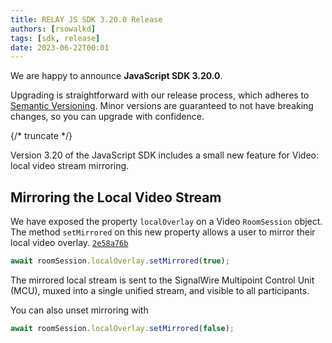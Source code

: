 ```yaml
---
title: RELAY JS SDK 3.20.0 Release
authors: [rsowalkd]
tags: [sdk, release]
date: 2023-06-22T00:01
---
```


We are happy to announce **JavaScript SDK 3.20.0**.

Upgrading is straightforward with our release process, which adheres to [Semantic Versioning](https://semver.org/).
Minor versions are guaranteed to not have breaking changes, so you can upgrade with confidence.

<ReleaseCard library="@signalwire/js" version="3.20.0" releaseType="minor"/>


{/* truncate */}

Version 3.20 of the JavaScript SDK includes a small new feature for Video: local video stream mirroring.

## Mirroring the Local Video Stream
We have exposed the property `localOverlay` on a Video `RoomSession` object. The method `setMirrored` on this new property allows a user to mirror their local video overlay. [`2e58a76b`](https://github.com/signalwire/signalwire-js/commit/2e58a76b6b505ca1d7ed5f6711dd33039a7ed84f)

```javascript
await roomSession.localOverlay.setMirrored(true);
```

The mirrored local stream is sent to the SignalWire Multipoint Control Unit (MCU), muxed into a single unified stream, and visible to all participants.

You can also unset mirroring with

```javascript
await roomSession.localOverlay.setMirrored(false);
```